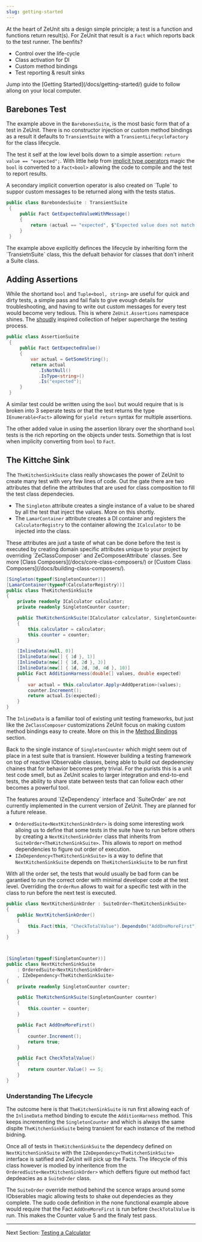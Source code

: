 ```yaml
---
slug: getting-started
---
```


At the heart of ZeUnit sits a design simple principle; a test is a function and functions return result(s). For ZeUnit that result is a `Fact` which reports back to the test runner.  The benfits?   

- Control over the life-cycle
- Class activation for DI
- Custom method bindings
- Test reporting & result sinks 

<Notes title="Follow Allong">
Jump into the [Getting Started](/docs/getting-started/) guide to follow allong on your local computer.
</Notes>


## Barebones Test

The example above in the `BarebonesSuite`, is the most basic form that of a test in ZeUnit.  There is no constructor injection or custom method bindings as a result it defaults to `TransientSuite` with a `TransientLifecycleFactory` for the class lifecycle.

The test it self at the low level boils down to a simple assertion: `return value == "expected";`.   With little help from <a href="https://learn.microsoft.com/en-us/dotnet/csharp/language-reference/operators/user-defined-conversion-operators" target="_blank">implicit type operators</a> magic the `bool` is converted to a `Fact<bool>` allowing the code to compile and the test to report results. 

<Notes>
A secondary implicit convertion operator is also created on `Tuple<bool, string>` to suppor custom messages to be returned along with the tests status.
</Notes>

```csharp
public class BarebondesSuite : TransientSuite
 {
     public Fact GetExpectedValueWithMessage()
     {       
         return (actual == "expected", $"Expected value does not match {actual}!!");
     }
 }
```

<Notes>
The example above explicitly definces the lifecycle by inheriting form the `TransietnSuite` class, this the defualt behavior for classes that don't inherit a Suite class.
</Notes>

## Adding Assertions

While the shortand `bool` and `Tuple<bool, string>` are useful for quick and dirty tests, a simple pass and fail fials to give evough details for troubleshooting, and having to write out custom messages for every test would become very tedious.  This is where `ZeUnit.Assertions` namespace shines.  The <a href="https://docs.shouldly.org/documentation/getting-started" target="_blank">shoudly</a> inspired collection of helper supercharge the testing process.

```csharp
public class AssertionSuite
 {
     public Fact GetExpectedValue()
     {   
         var actual = GetSomeString();    
         return actual
            .IsNotNull()
            .IsType<string>()
            .Is("expected");
     }
 }
``` 

A similar test could be written using the `bool` but would require that is is broken into 3 seperate tests or that the test returns the type `IEnumerable<Fact>` allowing for `yield return` syntax for multiple assertions.

The other added value in using the assertion library over the shorthand `bool` tests is the rich reporting on the objects under tests.  Somethign that is lost when implicity converting from `bool` to `Fact`.

## The Kittche Sink

The `TheKitchenSinkSuite` class really showcases the power of ZeUnit to create many test with very few lines of code.  Out the gate there are two attributes that define the attributes that are used for class composition to fill the test class dependecies.  

- The `Singleton` attribute creates a single instance of a value to be shared by all the test that inject the values.  More on this shortly.
- The `LamarContainer` attribute creates a DI container and registers the `CalculatorRegistry` to the container allowing the `ICalculator` to be injected into the class.

<Notes>
These attributes are just a taste of what can be done before the test is executed by creating domain specific attributes unique to your project by overriding `ZeClassComposer` and ZeComposerAttribute` classes.  See more [Class Composers](/docs/core-class-composers/) or [Custom Class Composers](/docs/building-class-composers/).
</Notes>

```csharp
[Singleton(typeof(SingletonCounter))]
[LamarContainer(typeof(CalculatorRegistry))]
public class TheKitchenSinkSuite
{
    private readonly ICalculator calculator;
    private readonly SingletonCounter counter;

    public TheKitchenSinkSuite(ICalculator calculator, SingletonCounter counter)
    {
        this.calculator = calculator;
        this.counter = counter;
    }

    [InlineData(null, 0)]
    [InlineData(new[] { 1d }, 1)]
    [InlineData(new[] { 1d, 2d }, 3)]
    [InlineData(new[] { 1d, 2d, 3d, 4d }, 10)]
    public Fact AdditionHarness(double[] values, double expected)
    {            
        var actual = this.calculator.Apply<AddOperation>(values);
        counter.Increment();
        return actual.Is(expected);
    }    
}
```
The `InlineData` is a familiar tool of existing unit testing frameworks, but just like the `ZeClassComposer` customizations ZeUnit focus on making custom method bindings easy to create.  More on this in the [Method Bindings](/docs/core-method-binders/) section.

Back to the single instance of `SingletonCounter` which might seem out of place in a test suite that is transient.  However building a testing framework on top of reactive IObservable classes, being able to build out depdeenciey chaines that for behavior becomes prety trivial.  For the purists this is a unit test code smell, but as ZeUnit scales to larger integration and end-to-end tests, the ability to share state between tests that can follow each other becomes a powerful tool.

<Warning>
The features around `IZeDependency` interface and `SuiteOrder` are not currently implemented in the current version of ZeUnit.  They are planned for a future release.
</Warning>

- `OrderedSuite<NextKitchenSinkOrder>` is doing some interesting work alloing us to define that some tests in the suite have to run before others by creating a `NextKitchenSinkOrder` class that inherits from `SuiteOrder<TheKitchenSinkSuite>`.  This allowis to report on method dependencies to figure out order of execution.
- `IZeDependency<TheKitchenSinkSuite>` is a way to define that `NextKitchenSinkSuite` depends on `TheKitchenSinkSuite` to be run first 

With all the order set, the tests that would usually be bad form can be garantied to run the correct order with minimal developer code at the test level. Overriding the `OrderRun` allows to wait for a specific test with in the class to run before the next test is executed.


```csharp
public class NextKitchenSinkOrder : SuiteOrder<TheKitchenSinkSuite>
{
    public NextKitchenSinkOrder()
    {
        this.Fact(this, "CheckTotalValue").DependsOn("AddOneMoreFirst");        
    }
}
```

```csharp


[Singleton(typeof(SingletonCounter))]
public class NextKitchenSinkSuite 
    : OrderedSuite<NextKitchenSinkOrder>
    , IZeDependency<TheKitchenSinkSuite>
{    
    private readonly SingletonCounter counter;

    public TheKitchenSinkSuite(SingletonCounter counter)
    {        
        this.counter = counter;
    }

    public Fact AddOneMoreFirst()
    {            
        counter.Increment();
        return true;
    }    

    public Fact CheckTotalValue()
    {                    
        return counter.Value() == 5;
    }    
}
```

### Understanding The Lifecycle 

The outcome here is that `TheKitchenSinkSuite` is run first allowing each of the `InlineData` method binding to excute the `AdditionHarness` method.  This keeps incrementing the `SingletonCounter` and which is always the same dispite `TheKitchenSinkSuite` being transient for each instance of the method bidning.

Once all of tests in `TheKitchenSinkSuite` the dependecy defined on `NextKitchenSinkSuite` with the `IZeDependency<TheKitchenSinkSuite>` interface is satified and ZeUnit will pick up the Facts.  The lifecycle of this class however is modied by inheritence from the `OrderedSuite<NextKitchenSinkOrder>` which deffers figure out method fact depdeacies as a `SuiteOrder` class.

The `SuiteOrder` override method behind the scence wraps around some IObserables magic allowing tests to shake out dependecies as they complete.  The sudo code definition in the none functional example above would require that the Fact `AddOneMoreFirst` is run before `CheckTotalValue` is run.  This makes the Counter value 5 and the finaly test pass.

---

Next Section: [Testing a Calculator](/docs/testing-a-calculator/)